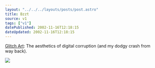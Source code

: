 ```yaml
---
layout: "../../../layouts/posts/post.astro"
title: Bzzt
source: v1
tags: ["v1"]
datePublished: 2002-11-16T12:18:15
dateUpdated: 2002-11-16T12:18:15
---
```


[Glitch Art][1]: The aesthetics of digital corruption (and my dodgy crash from way back).

![](/images/notes/bzzt.jpg)

[1]: http://www.beflix.com/ "GLITCH ART: The aesthetics of digital corruption"
